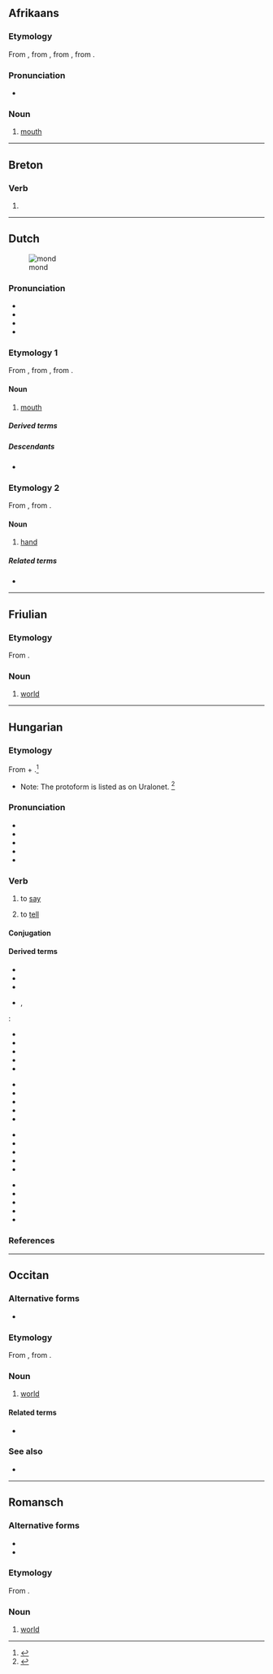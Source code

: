 {{also|Mond|MOND|monð}}
==Afrikaans==

===Etymology===
From {{inh|af|nl|mond}}, from {{inh|af|dum|mont}}, from {{inh|af|odt|mund}}, from {{inh|af|gem-pro|*munþaz}}.

===Pronunciation===
* {{IPA|af|[mɔnt]}}

===Noun===
{{af-noun|monde|mondie}}

# {{lb|af|anatomy}} [[mouth]]

----

==Breton==

===Verb===
{{head|br|verb}}

# {{alternative spelling of|br|mont}}

----

==Dutch==
[[File:Mouth.jpg|thumb|mond]]

===Pronunciation===
* {{IPA|nl|/mɔnt/}}
* {{audio|nl|Nl-mond.ogg|audio}}
* {{hyphenation|nl|mond}}
* {{rhymes|nl|ɔnt}}

===Etymology 1===
From {{inh|nl|dum|mont}}, from {{inh|nl|odt|munt}}, from {{inh|nl|gem-pro|*munþaz}}.

====Noun====
{{nl-noun|m|-en|mondje}}

# {{topics|nl|Body parts}} [[mouth]]

=====Derived terms=====
{{der4|nl|huidmond|kindermond
|mondbeschermer|monddood|mondelijk||mondeling|mond-en-klauwzeer
|mondharmonica|mondholte|mondhygiëne|mondig|mondopening|mondspoeling|mondvol|mondvoorraad|mondwater|mondzorg
|riviermond|volksmond
|volmondig|vuurmond
}}

=====Descendants=====
* {{desc|af|mond}}

===Etymology 2===
From {{inh|nl|odt|*munda}}, from {{inh|nl|gem-pro|*mundō}}.

====Noun====
{{nl-noun|f|-en|mondje}}

# {{lb|nl|obsolete}} [[hand]]

=====Related terms=====
* {{l|nl|monddood}}

----

==Friulian==

===Etymology===
From {{inh|fur|la|mundus}}.

===Noun===
{{fur-noun|m}}

# [[world]]

----

==Hungarian==

===Etymology===
From {{inh|hu|urj-pro|*mënɜ-}} + {{af|hu|-d|pos1=frequentative suffix|pos=verb}}.<ref>{{R:Zaicz 2006}}</ref>
* Note: The protoform is listed as {{m|urj-pro|*mᴕnɜ-}} {{m|urj-pro|*monɜ-|(*monɜ-)|to say}} on Uralonet.<!-- given there as mȣnɜ, though the Uralic Phonetic Alphabet has ᴕ --> <ref>{{R:Uralonet|570}}</ref>

===Pronunciation===
* {{hu-IPA}}
* {{audio|hu|Hu-mond.ogg|Audio}}
* {{hyphenation|hu|mond}}
* {{homophones|hu|mondd}}
* {{rhymes|hu|ond}}

===Verb===
{{hu-verb}}

# {{lb|hu|transitive}} to [[say]]
# {{lb|hu|transitive}} to [[tell]]

====Conjugation====
{{hu-conj-ok|mo|n|d|in-past=t}}

====Derived terms====
* {{l|hu|mondás}}
* {{l|hu|mondat}}
* {{l|hu|úgymond}}
* {{l|hu|aszonta}}, {{l|hu|megaszonta}} {{gloss|coined from eye dialect forms}}
{{qualifier|With verb prefixes}}:
{{top4}}
* {{l|hu|alámond}}
* {{l|hu|bemond}}
* {{l|hu|belemond}}
* {{l|hu|elmond}}
* {{l|hu|ellentmond}}
{{mid4}}
* {{l|hu|felmond}}
* {{l|hu|fölmond}}
* {{l|hu|félremond}}
* {{l|hu|hátramond}}
* {{l|hu|hozzámond}}
{{mid4}}
* {{l|hu|kimond}}
* {{l|hu|közbemond}}
* {{l|hu|lemond}}
* {{l|hu|megmond}}
* {{l|hu|odamond}}
{{mid4}}
* {{l|hu|rámond}}
* {{l|hu|továbbmond}}
* {{l|hu|utánamond}}
* {{l|hu|végigmond}}
* {{l|hu|visszamond}}
{{bottom}}

{{der3|hu|title=Expressions
|bagoly mondja verébnek, hogy nagyfejű
|búcsút mond
|csődöt mond
|csütörtököt mond
|hálát mond
|köszönetet mond
|nagyokat mond
}}

===References===
<references/>

{{topics|hu|Talking}}

----

==Occitan==

===Alternative forms===
* {{alter|oc|mound||Mistralian}}

===Etymology===
From {{inh|oc|pro|}}, from {{inh|oc|la|mundus}}.

===Noun===
{{oc-noun|m}}

# [[world]] {{gloss|Earth; the third planet from the sun with respect to distance}}

====Related terms====
* {{l|oc|mondial}}

===See also===
* {{l|oc|tèrra}}

----

==Romansch==

===Alternative forms===
* {{alter|rm|mund||Rumantsch Grischun|Sursilvan|Sutsilvan}}
* {{alter|rm|muond||Puter|Vallader}}

===Etymology===
From {{inh|rm|la|mundus}}.

===Noun===
{{rm-noun|m}}

# {{lb|rm|Surmiran}} [[world]]